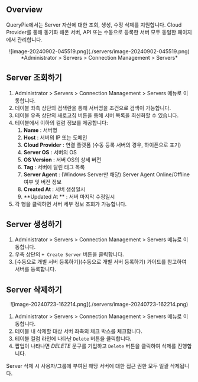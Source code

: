 
## Overview

QueryPie에서는 Server 자산에 대한 조회, 생성, 수정 삭제를 지원합니다. Cloud Provider를 통해 동기화 해온 서버, API 또는 수동으로 등록한 서버 모두 동일한 페이지에서 관리합니다.
<p align="center">
![image-20240902-045519.png](./servers/image-20240902-045519.png)
*Administrator &gt; Servers &gt; Connection Management &gt; Servers*
</p>

## Server 조회하기

1. Administrator &gt; Servers &gt; Connection Management &gt; Servers 메뉴로 이동합니다.
2. 테이블 좌측 상단의 검색란을 통해 서버명을 조건으로 검색이 가능합니다.
3. 테이블 우측 상단의 새로고침 버튼을 통해 서버 목록을 최신화할 수 있습니다.
4. 테이블에서 이하의 컬럼 정보를 제공합니다:
    1.  **Name**  : 서버명
    2.  **Host**  : 서버의 IP 또는 도메인
    3.  **Cloud Provider**  : 연결 플랫폼 (수동 등록 서버의 경우, 하이픈으로 표기)
    4.  **Server OS**  : 서버의 OS
    5.  **OS Version**  : 서버 OS의 상세 버전
    6.  **Tag**  : 서버에 달린 태그 목록
    7.  **Server Agent**  : (Windows Server만 해당) Server Agent Online/Offline 여부 및 버전 정보
    8.  **Created At**  : 서버 생성일시
    9.  **Updated At ** : 서버 마지막 수정일시
5. 각 행을 클릭하면 서버 세부 정보 조회가 가능합니다.


## Server 생성하기

1. Administrator &gt; Servers &gt; Connection Management &gt; Servers 메뉴로 이동합니다.
2. 우측 상단의 `+ Create Server` 버튼을 클릭합니다.
3. [수동으로 개별 서버 등록하기](수동으로 개별 서버 등록하기) 가이드를 참고하여 서버를 등록합니다.


## Server 삭제하기

<p align="center">
![image-20240723-162214.png](./servers/image-20240723-162214.png)
</p>

1. Administrator &gt; Servers &gt; Connection Management &gt; Servers 메뉴로 이동합니다.
2. 테이블 내 삭제할 대상 서버 좌측의 체크 박스를 체크합니다.
3. 테이블 컬럼 라인에 나타난 `Delete` 버튼을 클릭합니다.
4. 팝업이 나타나면  *DELETE*  문구를 기입하고 `Delete` 버튼을 클릭하여 삭제를 진행합니다.

<Callout type="important">
Server 삭제 시 사용자/그룹에 부여된 해당 서버에 대한 접근 권한 모두 일괄 삭제됩니다.
</Callout>
